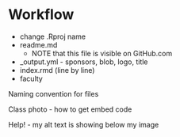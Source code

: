 # Workflow
- change .Rproj name
- readme.md
  - NOTE that this file is visible on GitHub.com
- _output.yml - sponsors, blob, logo, title
- index.rmd (line by line)
- faculty


Naming convention for files

Class photo - how to get embed code


Help!
- my alt text is showing below my image
